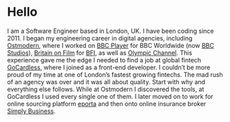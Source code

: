
<SEO title="Software Engineer Joseph Markus" path="/" />
<Avatar />

# Hello

I am a Software Engineer based in London, UK. I have been coding since 2011. I
began my engineering career in digital agencies, including
[Ostmodern](https://www.ostmodern.co.uk/), where I worked on [BBC
Player](https://player.bbc.com/) for BBC Worldwide (now [BBC
Studios](https://www.bbcstudios.com/)), [Britain on
Film](https://player.bfi.org.uk/britain-on-film) for
[BFI](https://www.bfi.org.uk/), as well as [Olympic
Channel](https://www.olympicchannel.com/). This experience gave me the edge I
needed to find a job at global fintech [GoCardless](https://gocardless.com/),
where I joined as a front-end developer. I couldn’t be more proud of my time at
one of London’s fastest growing fintechs. The mad rush of an agency was over and
it was all about quality. Start with why and everything else follows. While at
Ostmodern I discovered the tools, at GoCardless I used every single one of them.
I later moved on to work for online sourcing platform
[eporta](https://www.eporta.com/) and then onto online insurance broker [Simply
Business](https://www.simplybusiness.co.uk/).
